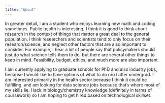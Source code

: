 ```yaml
---
title: "About"
---
```


In greater detail, I am a student who enjoys learning new math and coding sometimes. Public health is interesting, I think it is good to think about research in the context of things that matter a great deal to the general population. I think researchers and scientists tend to only focus on their research/science, and neglect other factors that are also important to consider. For example, I hear a lot of people say that policymakers should just do what science tells them to do, but there are several other things to keep in mind. Feasibility, budget, ethics, and much more are also important.

I am currently applying to graduate schools for PhD and also industry jobs, because I would like to have options of what to do next after undergrad. I am interested primarily in the health sector because I think it could be fulfilling, and am looking for data science jobs because that's where most of my skills lie. I lack in biology/chemistry knowledge (definitely in terms of coursework) so I am hoping to get hired based on technological skillset.
